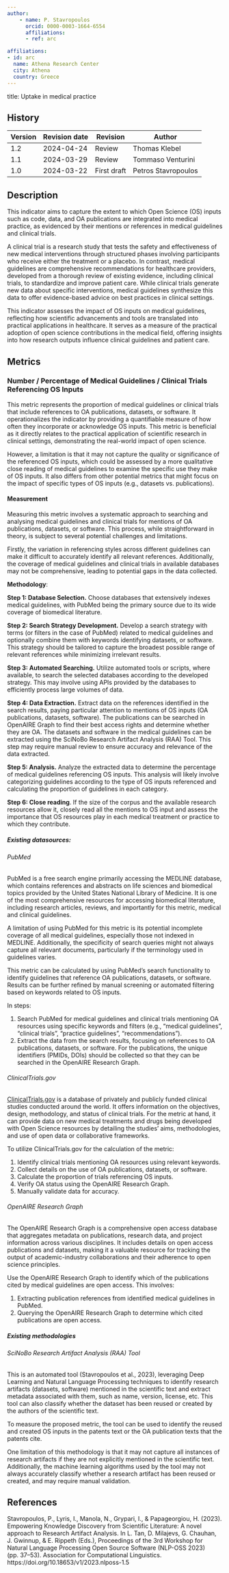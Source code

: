 ```yaml
---
author:
    - name: P. Stavropoulos
      orcid: 0000-0003-1664-6554
      affiliations:
      - ref: arc

affiliations:
- id: arc
  name: Athena Research Center
  city: Athena
  country: Greece
---
```



title: Uptake in medical practice

::: {}

## History

| Version | Revision date | Revision    | Author              |
|---------|---------------|-------------|---------------------|
| 1.2     | 2024-04-24    | Review      | Thomas Klebel       |
| 1.1     | 2024-03-29    | Review      | Tommaso Venturini   |
| 1.0     | 2024-03-22    | First draft | Petros Stavropoulos |

:::

## Description

This indicator aims to capture the extent to which Open Science (OS) inputs such as code, data, and OA publications are integrated into medical practice, as evidenced by their mentions or references in medical guidelines and clinical trials. 

A clinical trial is a research study that tests the safety and effectiveness of new medical interventions through structured phases involving participants who receive either the treatment or a placebo. In contrast, medical guidelines are comprehensive recommendations for healthcare providers, developed from a thorough review of existing evidence, including clinical trials, to standardize and improve patient care. While clinical trials generate new data about specific interventions, medical guidelines synthesize this data to offer evidence-based advice on best practices in clinical settings.

This indicator assesses the impact of OS inputs on medical guidelines, reflecting how scientific advancements and tools are translated into practical applications in healthcare. It serves as a measure of the practical adoption of open science contributions in the medical field, offering insights into how research outputs influence clinical guidelines and patient care.

## Metrics

### Number / Percentage of Medical Guidelines / Clinical Trials Referencing OS Inputs

This metric represents the proportion of medical guidelines or clinical trials that include references to OA publications, datasets, or software. It operationalizes the indicator by providing a quantifiable measure of how often they incorporate or acknowledge OS inputs. This metric is beneficial as it directly relates to the practical application of scientific research in clinical settings, demonstrating the real-world impact of open science.

However, a limitation is that it may not capture the quality or significance of the referenced OS inputs, which could be assessed by a more qualitative close reading of medical guidelines to examine the specific use they make of OS inputs. It also differs from other potential metrics that might focus on the impact of specific types of OS inputs (e.g., datasets vs. publications).

#### Measurement

Measuring this metric involves a systematic approach to searching and analysing medical guidelines and clinical trials for mentions of OA publications, datasets, or software. This process, while straightforward in theory, is subject to several potential challenges and limitations.

Firstly, the variation in referencing styles across different guidelines can make it difficult to accurately identify all relevant references. Additionally, the coverage of medical guidelines and clinical trials in available databases may not be comprehensive, leading to potential gaps in the data collected.

**Methodology**:

**Step 1: Database Selection.** Choose databases that extensively []{#_Int_cDGukZbn}indexes medical guidelines, with PubMed being the primary source due to its wide coverage of biomedical literature.

**Step 2: Search Strategy Development.** Develop a search strategy with terms (or filters in the case of PubMed) related to medical guidelines and optionally combine them with keywords identifying datasets, or software. This strategy should be tailored to capture the broadest possible range of relevant references while minimizing irrelevant results.

**Step 3: Automated Searching.** Utilize automated tools or scripts, where available, to search the selected databases according to the developed strategy. This may involve using APIs provided by the databases to efficiently process large volumes of data.

**Step 4: Data Extraction.** Extract data on the references identified in the search results, paying particular attention to mentions of OS inputs (OA publications, datasets, software). The publications can be searched in OpenAIRE Graph to find their best access rights and determine whether they are OA. The datasets and software in the medical guidelines can be extracted using the SciNoBo Research Artifact Analysis (RAA) Tool. This step may require manual review to ensure accuracy and relevance of the data extracted.

**Step 5: Analysis.** Analyze the extracted data to determine the percentage of medical guidelines referencing OS inputs. This analysis will likely involve categorizing guidelines according to the type of OS inputs referenced and calculating the proportion of guidelines in each category.

**Step 6: Close reading**. If the size of the corpus and the available research resources allow it, closely read all the mentions to OS input and assess the importance that OS resources play in each medical treatment or practice to which they contribute.

##### Existing datasources:

###### PubMed

PubMed is a free search engine primarily accessing the MEDLINE database, which contains references and abstracts on life sciences and biomedical topics provided by the United States National Library of Medicine. It is one of the most comprehensive resources for accessing biomedical literature, including research articles, reviews, and importantly for this metric, medical and clinical guidelines.

A limitation of using PubMed for this metric is its potential incomplete coverage of all medical guidelines, especially those not indexed in MEDLINE. Additionally, the specificity of search queries might not always capture all relevant documents, particularly if the terminology used in guidelines varies.

This metric can be calculated by using PubMed's search functionality to identify guidelines that reference OA publications, datasets, or software. Results can be further refined by manual screening or automated filtering based on keywords related to OS inputs.

In steps:

1.  Search PubMed for medical guidelines and clinical trials mentioning OA resources using specific keywords and filters (e.g., "medical guidelines", "clinical trials", "practice guidelines", "recommendations").
2.  Extract the data from the search results, focusing on references to OA publications, datasets, or software. For the publications, the unique identifiers (PMIDs, DOIs) should be collected so that they can be searched in the OpenAIRE Research Graph.

###### ClinicalTrials.gov

[ClinicalTrials.gov](https://clinicaltrials.gov/) is a database of privately and publicly funded clinical studies conducted around the world. It offers information on the objectives, design, methodology, and status of clinical trials. For the metric at hand, it can provide data on new medical treatments and drugs being developed with Open Science resources by detailing the studies' aims, methodologies, and use of open data or collaborative frameworks.

To utilize ClinicalTrials.gov for the calculation of the metric:

1. Identify clinical trials mentioning OA resources using relevant keywords.
2. Collect details on the use of OA publications, datasets, or software.
3. Calculate the proportion of trials referencing OS inputs.
4. Verify OA status using the OpenAIRE Research Graph.
5. Manually validate data for accuracy.

###### OpenAIRE Research Graph

The OpenAIRE Research Graph is a comprehensive open access database that aggregates metadata on publications, research data, and project information across various disciplines. It includes details on open access publications and datasets, making it a valuable resource for tracking the output of academic-industry collaborations and their adherence to open science principles.

Use the OpenAIRE Research Graph to identify which of the publications cited by medical guidelines are open access. This involves:

1.  Extracting publication references from identified medical guidelines in PubMed.
2.  Querying the OpenAIRE Research Graph to determine which cited publications are open access.

##### Existing methodologies

###### SciNoBo Research Artifact Analysis (RAA) Tool

This is an automated tool (Stavropoulos et al., 2023), leveraging Deep Learning and Natural Language Processing techniques to identify research artifacts (datasets, software) mentioned in the scientific text and extract metadata associated with them, such as name, version, license, etc. This tool can also classify whether the dataset has been reused or created by the authors of the scientific text.

To measure the proposed metric, the tool can be used to identify the reused and created OS inputs in the patents text or the OA publication texts that the patents cite.

One limitation of this methodology is that it may not capture all instances of research artifacts if they are not explicitly mentioned in the scientific text. Additionally, the machine learning algorithms used by the tool may not always accurately classify whether a research artifact has been reused or created, and may require manual validation.

## References

Stavropoulos, P., Lyris, I., Manola, N., Grypari, I., & Papageorgiou, H. (2023). Empowering Knowledge Discovery from Scientific Literature: A novel approach to Research Artifact Analysis. In L. Tan, D. Milajevs, G. Chauhan, J. Gwinnup, & E. Rippeth (Eds.), Proceedings of the 3rd Workshop for Natural Language Processing Open Source Software (NLP-OSS 2023) (pp. 37–53). Association for Computational Linguistics. https://doi.org/10.18653/v1/2023.nlposs-1.5
